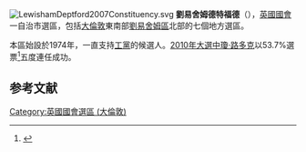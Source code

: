 [[File:LewishamDeptford2007Constituency.svg|right]]
'''劉易舍姆德特福德'''（{{lang-en|Lewisham Deptford}}），[[英國|英國]][[英國國會|國會]]一自治市選區，包括[[大倫敦|大倫敦]]東南部[[劉易舍姆區|劉易舍姆區]]北部的七個地方選區。

本區始設於1974年，一直支持[[工黨_(英國)|工黨]]的候選人。[[2010年英國大選|2010年大選中]][[瓊·路多克|瓊·路多克]]以53.7%選票<ref>{{cite news
|publisher=[[英國廣播公司|英國廣播公司]]
|date=2010年5月7日
|title=Election 2010/Constituency/Lewisham Deptford
|url=http://news.bbc.co.uk/1/shared/election2010/results/constituency/c62.stm
|accessdate=2010年10月15日
|archive-date=2017年9月6日
|archive-url=https://web.archive.org/web/20170906030144/http://news.bbc.co.uk/1/shared/election2010/results/constituency/c62.stm
|dead-url=no
}}</ref>五度連任成功。

==参考文献==
{{reflist}}

{{DEFAULTSORT:Lewisham Deptford (UK Parliament constituency)}}
{{英國國會選區 (倫敦)}}
[[Category:英國國會選區_(大倫敦)|Category:英國國會選區 (大倫敦)]]